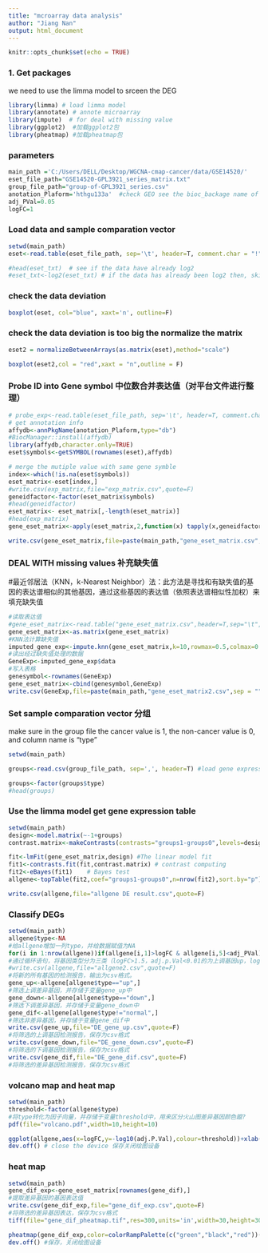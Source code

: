 ```yaml
---
title: "mcroarray data analysis"
author: "Jiang Nan"
output: html_document
---
```


```r
knitr::opts_chunk$set(echo = TRUE)
```

### 1. Get packages
we need to use the limma model to srceen the DEG

```r

library(limma) # load limma model 
library(annotate) # annote microarray
library(impute)  # for deal with missing value
library(ggplot2)  #加载ggplot2包
library(pheatmap) #加载pheatmap包
```

### parameters
```r
main_path ='C:/Users/DELL/Desktop/WGCNA-cmap-cancer/data/GSE14520/'
eset_file_path="GSE14520-GPL3921_series_matrix.txt"
group_file_path="group-of-GPL3921_series.csv"
anotation_Plaform='hthgu133a'  #check GEO see the bioc_backage name of the microarray
adj_PVal=0.05
logFC=1

```

### Load data and sample comparation vector

```r
setwd(main_path)
eset<-read.table(eset_file_path, sep='\t', header=T, comment.char = "!", blank.lines.skip = TRUE, row.names=1) #load gene expression matrix, omit those comment and blank rows

#head(eset_txt)  # see if the data have already log2
#eset_txt<-log2(eset_txt) # if the data has already been log2 then, skip this line.
```

### check the data deviation

```r
boxplot(eset, col="blue", xaxt='n', outline=F)

```
### check the data deviation is too big the normalize the matrix

```r
eset2 = normalizeBetweenArrays(as.matrix(eset),method="scale")

boxplot(eset2,col = "red",xaxt = "n",outline = F)
```

### Probe ID into Gene symbol 中位数合并表达值（对平台文件进行整理）

```r
# probe_exp<-read.table(eset_file_path, sep='\t', header=T, comment.char = "!", blank.lines.skip = TRUE, row.names=1)
# get annotation info
affydb<-annPkgName(anotation_Plaform,type="db")
#BiocManager::install(affydb)
library(affydb,character.only=TRUE)
eset$symbols<-getSYMBOL(rownames(eset),affydb)

# merge the mutiple value with same gene symble
index<-which(!is.na(eset$symbols))
eset_matrix<-eset[index,]
#write.csv(exp_matrix,file="exp_matrix.csv",quote=F)
geneidfactor<-factor(eset_matrix$symbols)
#head(geneidfactor)
eset_matrix<- eset_matrix[,-length(eset_matrix)]
#head(exp_matrix)
gene_eset_matrix<-apply(eset_matrix,2,function(x) tapply(x,geneidfactor, median))

write.csv(gene_eset_matrix,file=paste(main_path,"gene_eset_matrix.csv",sep = ""),quote=F)
```

### DEAL WITH missing values 补充缺失值 
#最近邻居法（KNN，k-Nearest Neighbor）法：此方法是寻找和有缺失值的基因的表达谱相似的其他基因，通过这些基因的表达值（依照表达谱相似性加权）来填充缺失值

```r
#读取表达值
#gene_eset_matrix<-read.table("gene_eset_matrix.csv",header=T,sep="\t",row.names=1)
gene_eset_matrix<-as.matrix(gene_eset_matrix)
#KNN法计算缺失值
imputed_gene_exp<-impute.knn(gene_eset_matrix,k=10,rowmax=0.5,colmax=0.8,maxp=3000,rng.seed=362436069)
#读出经过缺失值处理的数据
GeneExp<-imputed_gene_exp$data
#写入表格
genesymbol<-rownames(GeneExp)
gene_eset_matrix<-cbind(genesymbol,GeneExp)
write.csv(GeneExp,file=paste(main_path,"gene_eset_matrix2.csv",sep = ""),quote=F)
```


### Set sample comparation vector 分组

make sure in the group file the cancer value is 1, the non-cancer value is 0, and column name is "type"

```r
setwd(main_path)

groups<-read.csv(group_file_path, sep=',', header=T) #load gene expression

groups<-factor(groups$type)
#head(groups)

```

### Use the limma model get gene expression table

```r
setwd(main_path)
design<-model.matrix(~-1+groups)
contrast.matrix<-makeContrasts(contrasts="groups1-groups0",levels=design) #构建对比模型，并存储于变量contrast.matrix

fit<-lmFit(gene_eset_matrix,design) #The linear model fit 
fit1<-contrasts.fit(fit,contrast.matrix) # contrast computing
fit2<-eBayes(fit1)    # Bayes test
allgene<-topTable(fit2,coef="groups1-groups0",n=nrow(fit2),sort.by="p") #Generate a checklist of all the genes

write.csv(allgene,file="allgene DE result.csv",quote=F)
```

### Classify DEGs


```r
setwd(main_path)
allgene$type<-NA
#给allgene增加一列type，并给数据赋值为NA
for(i in 1:nrow(allgene))if(allgene[i,1]>logFC & allgene[i,5]<adj_PVal){allgene[i,7]<-"up"}else if(-allgene[i,1]>logFC & allgene[i,5]<adj_PVal) {allgene[i,7]<-"down"}else{allgene[i,7]<-"normal"}
#通过循环语句，将基因类型分为三类（logFC>1.5，adj.p.Val<0.01的为上调基因up，logFC<-1.5,adj.p.Val<0.01的为下调基因down，其他为normal）
#write.csv(allgene,file="allgene2.csv",quote=F)
#将新的所有基因的检测报告，输出为csv格式。
gene_up<-allgene[allgene$type=="up",]
#筛选上调差异基因，并存储于变量gene_up中
gene_down<-allgene[allgene$type=="down",]
#筛选下调差异基因，并存储于变量gene_down中
gene_dif<-allgene[allgene$type!="normal",]
#筛选非差异基因，并存储于变量gene_dif中
write.csv(gene_up,file="DE_gene_up.csv",quote=F)
#将筛选的上调基因检测报告，保存为csv格式
write.csv(gene_down,file="DE_gene_down.csv",quote=F)
#将筛选的下调基因检测报告，保存为csv格式
write.csv(gene_dif,file="DE_gene_dif.csv",quote=F)
#将筛选的差异基因检测报告，保存为csv格式

```

### volcano map and heat map

```r
setwd(main_path)
threshold<-factor(allgene$type)
#将type转化为因子向量，并存储于变量threshold中，用来区分火山图差异基因颜色鑹?
pdf(file="volcano.pdf",width=10,height=10)

ggplot(allgene,aes(x=logFC,y=-log10(adj.P.Val),colour=threshold))+xlab("log2FC")+ylab("-log10adj.P-Value")+ggtitle("Volcano Plot")+theme(plot.title=element_text(hjust=0.5))+geom_point()+geom_vline(xintercept = c(-logFC,logFC))+geom_hline(yintercept = -log10(adj_PVal))+theme(panel.grid =element_blank())+scale_colour_manual(values=c("green", "black", "red"))+expand_limits(x=c(-8,8))
dev.off() # close the device 保存关闭绘图设备
```

### heat map

```r
setwd(main_path)
gene_dif_exp<-gene_eset_matrix[rownames(gene_dif),]
#提取差异基因的基因表达值
write.csv(gene_dif_exp,file="gene_dif_exp.csv",quote=F)
#将筛选的差异基因表达，保存为csv格式
tiff(file="gene_dif_pheatmap.tif",res=300,units='in',width=30,height=30)

pheatmap(gene_dif_exp,color=colorRampPalette(c("green","black","red"))(100),fontsize_row=3,scale="row",border_color=NA)
dev.off() #保存，关闭绘图设备

```




```r

```

